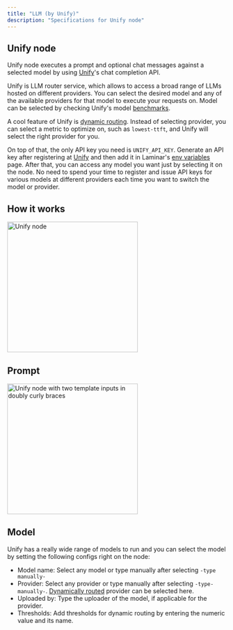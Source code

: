 ```yaml
---
title: "LLM (by Unify)"
description: "Specifications for Unify node"
---
```



## Unify node

Unify node executes a prompt and optional chat messages against a selected model by using [Unify](https://unify.ai/)'s chat completion API.

Unify is LLM router service, which allows to access a broad range of LLMs hosted on different providers.
You can select the desired model and any of the available providers for that model to execute your requests on.
Model can be selected by checking Unify's model [benchmarks](https://unify.ai/benchmarks).

A cool feature of Unify is [dynamic routing](https://unify.ai/docs/concepts/runtime_routing.html). Instead of selecting provider, you can select a metric to optimize on,
such as `lowest-ttft`, and Unify will select the right provider for you.

On top of that, the only API key you need is `UNIFY_API_KEY`.
Generate an API key after registering at [Unify](https://unify.ai/) and then add it in Laminar's [env variables](/pipeline/env-variables) page.
After that, you can access any model you want just by selecting it on the node. No need to spend your time to register and issue API keys for various models at different providers each time you want to switch the model or provider.

## How it works

<LLMNodeDescriptionSnippet node_type="Unify" />

<Frame caption="Unify node with Chat messages">
<img height="300" src="/images/pipeline-builder/unify-with-chat-messages.png" alt="Unify node"/>
</Frame>

## Prompt

<LLMNodePromptTemplatingSnippet />

<Frame>
  <img
    height="300"
    src="/images/pipeline-builder/unify-write-poem.png" alt="Unify node with two template inputs in doubly curly braces"/>
</Frame>

## Model

Unify has a really wide range of models to run and you can select the model by setting the following configs right on the node:
- Model name: Select any model or type manually after selecting `-type manually-`
- Provider: Select any provider or type manually after selecting `-type-manually-`. [Dynamically routed](https://unify.ai/docs/concepts/runtime_routing.html) provider can be selected here.
- Uploaded by: Type the uploader of the model, if applicable for the provider.
- Thresholds: Add thresholds for dynamic routing by entering the numeric value and its name.
